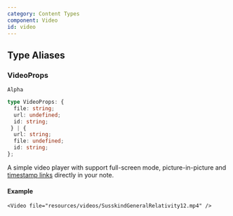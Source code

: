 ```yaml
---
category: Content Types
component: Video
id: video
---
```


## Type Aliases

### VideoProps

`Alpha`

```ts
type VideoProps: {
  file: string;
  url: undefined;
  id: string;
 } | {
  url: string;
  file: undefined;
  id: string;
};
```

A simple video player with support full-screen mode, picture-in-picture and [timestamp links](/docs/user/syntax#timestamplinks) directly in your note.

#### Example

```tsx
<Video file="resources/videos/SusskindGeneralRelativity12.mp4" />
```

<RemoteExampleLimitation />

